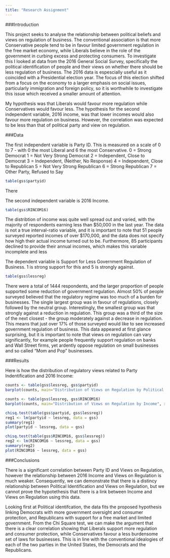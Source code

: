 ```yaml
---
title: "Research Assignment"
---
```


###Introduction

This project seeks to analyse the relationship between political beliefs and views on regulation of business. The conventional association is that more Conservative people tend to be in favour limited government regulation in the free market economy, while Liberals believe in the role of the government in curbing excess and protecting consumers. To investigate this I looked at data from the 2016 General Social Survey, specifically the political identification of people and their views on whether there should be less regulation of business. The 2016 data is espescially useful as it coincided with a Presidential election year. The focus of this election shifted from a focus on the economy to a larger emphasis on social issues, particularly immigration and foreign policy, so it is worthwhile to investigate this issue which received a smaller amount of attention.

My hypothesis was that Liberals would favour more regulation while Conservatives would favour less. The hypothesis for the second independent variable, 2016 income, was that lower incomes would also favour more regulation on business. However, the correlation was expected to be less than that of political party and view on regulation.

###Data

The first independent variable is Party ID. This is measured on a scale of 0 to 7 - with 0 the most Liberal and 6 the most Conservative.
    0 = Strong Democrat
    1 = Not Very Strong Democrat
    2 = Independent, Close to Democrat
    3 = Independent, (Neither, No Response)
    4 = Independent, Close to Republican
    5 = Not Very Strong Republican
    6 = Strong Republican
    7 = Other Party, Refused to Say

```r
table(gss$partyid)
```

There 

The second independent variable is 2016 Income. 

```r
table(gss$RINCOM16)
```

The distribtion of income was quite well spread out and varied, with the majority of respondents earning less than $50,000 in the last year. The data is not a true interval-ratio variable, and it is important to note that 51 people surveyed reported incomes of over $170,000, and the data does not specify how high their actual income turned out to be. Furthermore, 85 participants declined to provide their annual incomes, which makes this variable incomplete and less 

The dependent variable is Support for Less Government Regulation of Business. 1 is strong support for this and 5 is strongly against.

```r
table(gss$lessreg)
```

There were a total of 1444 respondents, and the larger proportion of people supported some reduction of government regulation. Almost 50% of people surveyed believed that the regulatory regime was too much of a burden for businesses. The single largest group was in favour of regulations, closely followed by the neutral group. Interestingly, the smallest group was that strongly against a reduction in regulation. This group was a third of the size of the next closest - the group moderately against a decrease in regulation. This means that just over 17% of those surveyed would like to see increased government regulation of business. This data appeared at first glance surprising, but it is important to note that views on regulation can vary significantly, for example people frequently support regulation on banks and Wall Street firms, yet ardently oppose regulation on small businesses and so called "Mom and Pop" businesses.




###Results

Here is how the distribution of regulatory views related to Party Indentification and 2016 Income:


```r
counts <- table(gss$lessreg, gss$partyid)
barplot(counts, main="Distribution of Views on Regulation by Political Party", xlab="Party Identification - Liberal to Conservative", col=c("red", "indianred1", "seashell", "skyblue1", "blue4"), legend = rownames(counts))
```

```r
counts <- table(gss$lessreg, gss$RINCOM16)
barplot(counts, main="Distribution of Views on Regulation by Income", xlab="2016 Income - Low to High", col=c("red", "indianred1", "seashell", "skyblue1", "blue4"), legend = rownames(counts))
```


```r
chisq.test(table(gss$partyid, gss$lessreg))
reg1 <- lm(partyid ~ lessreg, data = gss)
summary(reg1)
plot(partyid ~ lessreg, data = gss)

```

```r
chisq.test(table(gss$RINCOM16, gss$lessreg))
reg2 <- lm(RINCOM16 ~ lessreg, data = gss)
summary(reg2)
plot(RINCOM16 ~ lessreg, data = gss)
```






###Conclusions

There is a significant correlation between Party ID and Views on Regulation, however the relationship between 2016 Income and Views on Regulation is much weaker. Consequently, we can demonstrate that there is a distincy relationship between Political Identification and Views on Regulation, but we cannot prove the hypotethesis that there is a link between Income and Views on Regulation using this data.

Looking first at Political identifcation, the data fits the proposed hypothesis linking Democrats with more government oversight and consumer protection, and Republicans with support for a free market and limited government. From the Chi Square test, we can make the argument that there is a clear correlation showing that Liberals support more regulation and consumer protection, while Conservatives favour a less burdensome set of laws for businesses. This is in line with the conventional idealogies of each of the two parties in the United States, the Democrats and the Republicans.

    